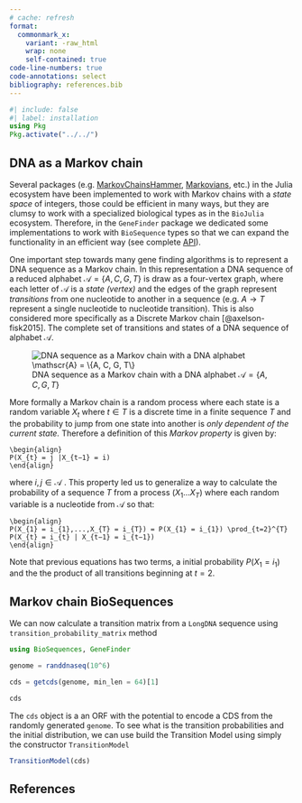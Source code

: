 ```yaml
---
# cache: refresh
format: 
  commonmark_x:
    variant: -raw_html
    wrap: none
    self-contained: true
code-line-numbers: true
code-annotations: select
bibliography: references.bib
---
```


```julia
#| include: false
#| label: installation
using Pkg
Pkg.activate("../../")
```

## DNA as a Markov chain

Several packages (e.g. [MarkovChainsHammer](), [Markovians](), etc.) in the Julia ecosystem have been implemented to work with Markov chains with a *state space* of integers, those could be efficient in many ways, but they are clumsy to work with a specialized biological types as in the `BioJulia` ecosystem. Therefore, in the `GeneFinder` package we dedicated some implementations to work with `BioSequence` types so that we can expand the functionality in an efficient way (see complete [API]()).

One important step towards many gene finding algorithms is to represent a DNA sequence as a Markov chain. In this representation a DNA sequence of a reduced alphabet $\mathscr{A} = \{A, C, G, T\}$ is draw as a four-vertex graph, where each letter of $\mathscr{A}$ is a *state (vertex)* and the edges of the graph represent *transitions* from one nucleotide to another in a sequence (e.g. $A \rightarrow T$ represent a single nucleotide to nucleotide transition). This is also considered more specifically as a Discrete Markov chain [@axelson-fisk2015]. The complete set of transitions and states of a DNA sequence of alphabet $\mathscr{A}$.

![DNA sequence as a Markov chain with a DNA alphabet $\mathscr{A} = \{A, C, G, T\}$](../assets/nucleotide-markov-chain.png)

More formally a Markov chain is a random process where each state is a random variable $X_t$ where $t \in T$ is a discrete time in a finite sequence $T$ and the probability to jump from one state into another is *only dependent of the current state.* Therefore a definition of this *Markov property* is given by:

```math
\begin{align}
P(X_{t} = j |X_{t−1} = i)
\end{align}
```

where $i,j \in \mathscr{A}$ . This property led us to generalize a way to calculate the probability of a sequence $T$ from a process $(X_{1}...X_{T})$ where each random variable is a nucleotide from $\mathscr{A}$ so that:

```math
\begin{align}
P(X_{1} = i_{1},...,X_{T} = i_{T}) = P(X_{1} = i_{1}) \prod_{t=2}^{T} P(X_{t} = i_{t} | X_{t−1} = i_{t−1})
\end{align}
```

Note that previous equations has two terms, a initial probability $P(X_{1} = i_{1})$ and the the product of all transitions beginning at $t=2$. 

## Markov chain BioSequences

We can now calculate a transition matrix from a `LongDNA` sequence using `transition_probability_matrix` method

```julia
using BioSequences, GeneFinder

genome = randdnaseq(10^6)

cds = getcds(genome, min_len = 64)[1]

cds
```

The `cds` object is a an ORF with the potential to encode a CDS from the randomly generated `genome`. To see what is the transition probabilities and the initial distribution, we can use build the Transition Model using simply the constructor `TransitionModel`

```julia
TransitionModel(cds)
```


## References